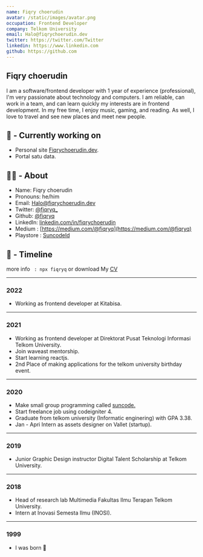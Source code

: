 ```yaml
---
name: Fiqry choerudin
avatar: /static/images/avatar.png
occupation: Frontend Developer
company: Telkom University
email: Halo@fiqrychoerudin.dev
twitter: https://twitter.com/Twitter
linkedin: https://www.linkedin.com
github: https://github.com
---
```


## Fiqry choerudin

I am a software/frontend developer with 1 year of experience (professional), I'm very passionate about technology and computers. I am reliable, can work in a team, and can learn quickly my interests are in frontend development. In my free time, I enjoy music, gaming, and reading. As well, I love to travel and see new places and meet new people.

## 👷 - Currently working on

- Personal site [Fiqrychoerudin.dev](https://github.com/fiqryq/Fiqrychoerudin.dev).
- Portal satu data.

## 🧑‍💻 - About

- Name: Fiqry choerudin
- Pronouns: he/him
- Email: Halo@fiqrychoerudin.dev
- Twitter: [@fiqryq\_](https://twitter.com/fiqryq_)
- Github: [@fiqryq](https://github.com/fiqryq)
- LinkedIn: [linkedin.com/in/fiqrychoerudin](https://www.linkedin.com/in/fiqrychoerudin/)
- Medium : [https://medium.com/@fiqryq](https://medium.com/@fiqryq)
- Playstore : [SuncodeId](https://play.google.com/store/apps/dev?id=7523064885169137937)

## 🌱 - Timeline

more info ` : npx fiqryq` or download My [CV](https://raw.githubusercontent.com/fiqryq/Fiqrychoerudin.dev/main/data/cv.pdf)

---

### 2022

- Working as frontend developer at Kitabisa.

---

### 2021

- Working as frontend developer at Direktorat Pusat Teknologi Informasi Telkom University.
- Join waveast mentorship.
- Start learning reactjs.
- 2nd Place of making applications for the telkom university birthday event.

---

### 2020

- Make small group programming called [suncode.](https://github.com/Suncodeid)
- Start freelance job using codeigniter 4.
- Graduate from telkom university (Informatic enginering) with GPA 3.38.
- Jan - Apri Intern as assets designer on Vallet (startup).

---

### 2019

- Junior Graphic Design instructor Digital Talent Scholarship at Telkom University.

---

### 2018

- Head of research lab Multimedia Fakultas Ilmu Terapan Telkom University.
- Intern at Inovasi Semesta Ilmu (INOSI).

---

### 1999

- I was born 🥚
